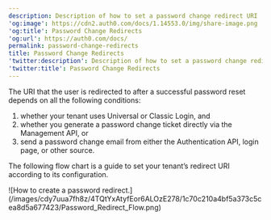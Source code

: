 ```yaml
---
description: Description of how to set a password change redirect URI
'og:image': https://cdn2.auth0.com/docs/1.14553.0/img/share-image.png
'og:title': Password Change Redirects
'og:url': https://auth0.com/docs/
permalink: password-change-redirects
title: Password Change Redirects
'twitter:description': Description of how to set a password change redirect URI
'twitter:title': Password Change Redirects
---
```

The URI that the user is redirected to after a successful password reset depends on all the following conditions:

1. whether your tenant uses Universal or Classic Login, and
2. whether you generate a password change ticket directly via the Management API, or
3. send a password change email from either the Authentication API, login page, or other source.

The following flow chart is a guide to set your tenant’s redirect URI according to its configuration.

<Frame>![How to create a password redirect.](/images/cdy7uua7fh8z/4TQtYxAtyfEor6ALOzE278/1c70c210a4bf5a373c5cea8d5a677423/Password_Redirect_Flow.png)</Frame>